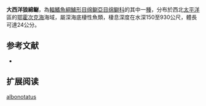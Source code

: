 {{Speciesbox
| name = 大西洋狼綿鳚
| image = 
| status = NE
| status_system = IUCN3.1
| genus = Lycodes
| species = albonotatus
| authority = Taranetz & Andriashev, 1934
| synonyms = *''Petroschmidtia albonotata''<br /><small>Taranetz & Andriashev, 1934</small>
}}

'''大西洋狼綿鳚'''，為[[輻鰭魚綱|輻鰭魚綱]][[鱸形目|鱸形目]][[绵鳚亞目|绵鳚亞目]][[绵鳚科|绵鳚科]]的其中一[[種|種]]，分布於西北[[太平洋|太平洋]]區的[[鄂霍次克海|鄂霍次克海]]海域，屬深海底棲性魚類，棲息深度在水深150至930公尺，體長可達24公分。

==参考文献==
*{{FishBase_species|genus=Lycodes|species=albonotatus|year=2011|month=12}}

== 扩展阅读 ==
{{refbegin}}
{{wikispecies-inline|Lycodes albonotatus|大西洋狼綿鳚}}
{{refend}}
{{Taxonbar|from=Q1099327}}

[[Category:狼绵鳚属|albonotatus]]


{{鱸形目小作品}}